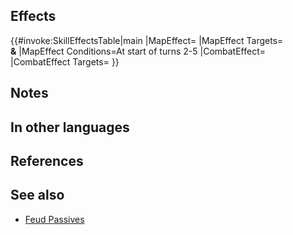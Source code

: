 {{Captain Skill
|name=Secret Maneuver
|effect=During captain's combat, disables skills of all foes excluding foe in combat. At start of turns 2-5, grants Special cooldown count-1 to all allies.
|statModifiers=
|properties=
}}
==Effects==
{{#invoke:SkillEffectsTable|main
|MapEffect={{SkillEffectText|Reduce Cooldown|1}}
|MapEffect Targets={{SkillTargetText|Captain}}<br>'''&''' {{SkillTargetText|Allies}}
|MapEffect Conditions=At start of turns 2-5
|CombatEffect={{SkillEffectText|Disable ally skills}}
|CombatEffect Targets={{SkillTargetText|Foe}}
}}

==Notes==
{{CombatEffectNeutralization}}
{{Start of turn Special modification}}
==In other languages==
{{OtherLanguages
|english=Secret Maneuver
|japanese=暗中飛躍
|german=Geheimmanöver
|spanishEU=Maniobra secreta
|spanishLA=Maniobra secreta
|french=Manœuvre secrète
|italian=Manovra segreta
|chineseTW=暗中活動
|portuguese=Manobra secreta
}}
==References==
<references/>
==See also==
{{See also skills|cond=(Description LIKE '%disable%skills of all%excluding%' AND WikiName NOT LIKE '%Feud%') OR Description LIKE '%【Feud】%' OR Description LIKE '%start of turn%grants Special cooldown count-_ to all%'}}
* [[Feud Passives]]
{{Captain Skills Navbox}}